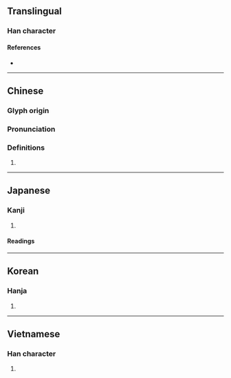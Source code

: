 {{character info}}
==Translingual==

===Han character===
{{Han char|rn=30|rad=口|as=08|sn=11|four=64081|canj=RTMC|ids=⿰口其}}

====References====
* {{Han ref|kx=0193.140|dkj=03758|dj=0413.140|hdz=10636.080|uh=552D|ud=21805|bh=D4A7|bd=54439}}

----

==Chinese==
{{zh-forms}}

===Glyph origin===
{{Han etym}}

===Pronunciation===
{{zh-pron
|m=qì
|c=kei3
|mc=y
|oc=y
|cat=
}}

===Definitions===
{{zh-hanzi}}

# {{rfdef|zh}}

----

==Japanese==

===Kanji===
{{ja-kanji|grade=|rs=口08}}

# {{rfdef|ja|sort=口08}}

====Readings====
{{ja-readings
|goon=こ
|kanon=き
|kun=あざむ-く, おろ-か
}}

----

==Korean==

===Hanja===
{{ko-hanja|hangeul=기|rv=gi|mr=ki}}

# {{rfdef|ko|sort=口08}}

----

==Vietnamese==

===Han character===
{{vi-hantu|cười|rs=口08}}

# {{rfdef|vi|sort=口08}}